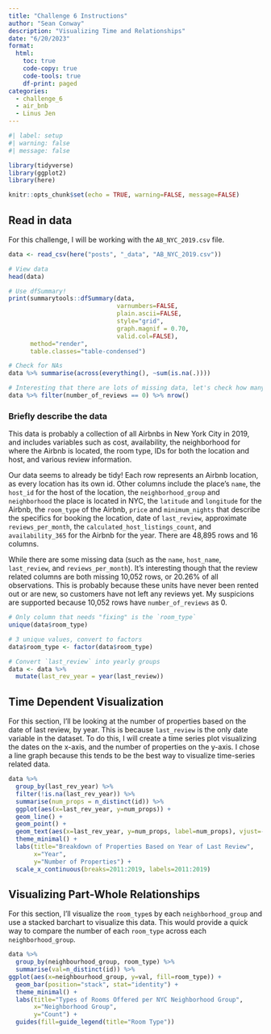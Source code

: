```yaml
---
title: "Challenge 6 Instructions"
author: "Sean Conway"
description: "Visualizing Time and Relationships"
date: "6/20/2023"
format:
  html:
    toc: true
    code-copy: true
    code-tools: true
    df-print: paged
categories:
  - challenge_6
  - air_bnb
  - Linus Jen
---
```


```r
#| label: setup
#| warning: false
#| message: false

library(tidyverse)
library(ggplot2)
library(here)

knitr::opts_chunk$set(echo = TRUE, warning=FALSE, message=FALSE)
```


## Read in data

For this challenge, I will be working with the `AB_NYC_2019.csv` file.
  

```r
data <- read_csv(here("posts", "_data", "AB_NYC_2019.csv"))

# View data
head(data)

# Use dfSummary!
print(summarytools::dfSummary(data,
                              varnumbers=FALSE,
                              plain.ascii=FALSE,
                              style="grid",
                              graph.magnif = 0.70,
                              valid.col=FALSE),
      method="render",
      table.classes="table-condensed")

# Check for NAs
data %>% summarise(across(everything(), ~sum(is.na(.))))

# Interesting that there are lots of missing data, let's check how many units have no reviews
data %>% filter(number_of_reviews == 0) %>% nrow()
```

### Briefly describe the data

This data is probably a collection of all Airbnbs in New York City in 2019, and includes variables such as cost, availability, the neighborhood for where the Airbnb is located, the room type, IDs for both the location and host, and various review information.

Our data seems to already be tidy! Each row represents an Airbnb location, as every location has its own id. Other columns include the place’s `name`, the `host_id` for the host of the location, the `neighborhood_group` and `neighborhood` the place is located in NYC, the `latitude` and `longitude` for the Airbnb, the `room_type` of the Airbnb, `price` and `minimum_nights` that describe the specifics for booking the location, date of `last_review`, approximate `reviews_per_month`, the `calculated_host_listings_count`, and `availability_365` for the Airbnb for the year. There are 48,895 rows and 16 columns.

While there are some missing data (such as the `name`, `host_name`, `last_review`, and `reviews_per_month`). It’s interesting though that the review related columns are both missing 10,052 rows, or 20.26% of all observations. This is probably because these units have never been rented out or are new, so customers have not left any reviews yet. My suspicions are supported because 10,052 rows have `number_of_reviews` as 0.

```r
# Only column that needs "fixing" is the `room_type` 
unique(data$room_type)

# 3 unique values, convert to factors
data$room_type <- factor(data$room_type)

# Convert `last_review` into yearly groups
data <- data %>%
  mutate(last_rev_year = year(last_review))
```

## Time Dependent Visualization

For this section, I'll be looking at the number of properties based on the date of last review, by year. This is because `last_review` is the only date variable in the dataset. To do this, I will create a time series plot visualizing the dates on the x-axis, and the number of properties on the y-axis. I chose a line graph because this tends to be the best way to visualize time-series related data.

```r
data %>%
  group_by(last_rev_year) %>%
  filter(!is.na(last_rev_year)) %>%
  summarise(num_props = n_distinct(id)) %>%
  ggplot(aes(x=last_rev_year, y=num_props)) +
  geom_line() +
  geom_point() +
  geom_text(aes(x=last_rev_year, y=num_props, label=num_props), vjust=-0.5) +
  theme_minimal() +
  labs(title="Breakdown of Properties Based on Year of Last Review",
       x="Year",
       y="Number of Properties") +
  scale_x_continuous(breaks=2011:2019, labels=2011:2019)
```

## Visualizing Part-Whole Relationships

For this section, I'll visualize the `room_type`s by each `neighborhood_group` and use a stacked barchart to visualize this data. This would provide a quick way to compare the number of each `room_type` across each `neighborhood_group`.

```r
data %>%
  group_by(neighbourhood_group, room_type) %>%
  summarise(val=n_distinct(id)) %>%
ggplot(aes(x=neighbourhood_group, y=val, fill=room_type)) +
  geom_bar(position="stack", stat="identity") +
  theme_minimal() +
  labs(title="Types of Rooms Offered per NYC Neighborhood Group",
       x="Neighborhood Group",
       y="Count") +
  guides(fill=guide_legend(title="Room Type"))




```
